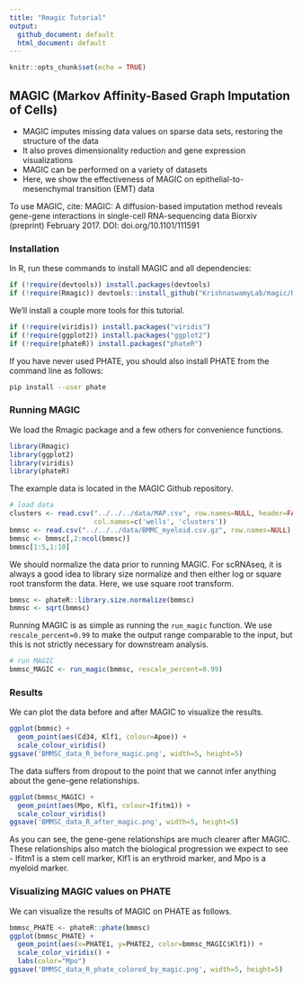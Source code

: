 ```yaml
---
title: "Rmagic Tutorial"
output: 
  github_document: default
  html_document: default
---
```


<!-- README.md is generated from README.Rmd. Please edit that file -->

```r
knitr::opts_chunk$set(echo = TRUE)
```

## MAGIC (Markov Affinity-Based Graph Imputation of Cells)

* MAGIC imputes missing data values on sparse data sets, restoring the structure of the data
* It also proves dimensionality reduction and gene expression visualizations
* MAGIC can be performed on a variety of datasets
* Here, we show the effectiveness of MAGIC on epithelial-to-mesenchymal transition (EMT) data

To use MAGIC, cite:
MAGIC: A diffusion-based imputation method reveals gene-gene interactions in single-cell RNA-sequencing data
Biorxiv (preprint) February 2017. DOI: doi.org/10.1101/111591

### Installation

In R, run these commands to install MAGIC and all dependencies:

```r
if (!require(devtools)) install.packages(devtools)
if (!require(Rmagic)) devtools::install_github("KrishnaswamyLab/magic/R")
```

We'll install a couple more tools for this tutorial.

```r
if (!require(viridis)) install.packages("viridis")
if (!require(ggplot2)) install.packages("ggplot2")
if (!require(phateR)) install.packages("phateR")
```

If you have never used PHATE, you should also install PHATE from the command line as follows:

```bash
pip install --user phate
```


### Running MAGIC

We load the Rmagic package and a few others for convenience functions.

```r
library(Rmagic)
library(ggplot2)
library(viridis)
library(phateR)
```

The example data is located in the MAGIC Github repository.

```r
# load data
clusters <- read.csv("../../../data/MAP.csv", row.names=NULL, header=FALSE,
                     col.names=c('wells', 'clusters'))
bmmsc <- read.csv("../../../data/BMMC_myeloid.csv.gz", row.names=NULL)
bmmsc <- bmmsc[,2:ncol(bmmsc)]
bmmsc[1:5,1:10]
```

We should normalize the data prior to running MAGIC. For scRNAseq, it is always a good idea to library size normalize and then either log or square root transform the data. Here, we use square root transform.

```r
bmmsc <- phateR::library.size.normalize(bmmsc)
bmmsc <- sqrt(bmmsc)
```


Running MAGIC is as simple as running the `run_magic` function. We use `rescale_percent=0.99` to make the output range comparable to the input, but this is not strictly necessary for downstream analysis.

```r
# run MAGIC
bmmsc_MAGIC <- run_magic(bmmsc, rescale_percent=0.99)
```

### Results

We can plot the data before and after MAGIC to visualize the results.

```r
ggplot(bmmsc) +
  geom_point(aes(Cd34, Klf1, colour=Apoe)) + 
  scale_colour_viridis()
ggsave('BMMSC_data_R_before_magic.png', width=5, height=5)
```

The data suffers from dropout to the point that we cannot infer anything about the gene-gene relationships.

```r
ggplot(bmmsc_MAGIC) +
  geom_point(aes(Mpo, Klf1, colour=Ifitm1)) + 
  scale_colour_viridis()
ggsave('BMMSC_data_R_after_magic.png', width=5, height=5)
```

As you can see, the gene-gene relationships are much clearer after MAGIC. These relationships also match the biological progression we expect to see - Ifitm1 is a stem cell marker, Klf1 is an erythroid marker, and Mpo is a myeloid marker.

### Visualizing MAGIC values on PHATE

We can visualize the results of MAGIC on PHATE as follows.

```r
bmmsc_PHATE <- phateR::phate(bmmsc)
ggplot(bmmsc_PHATE) +
  geom_point(aes(x=PHATE1, y=PHATE2, color=bmmsc_MAGIC$Klf1)) +
  scale_color_viridis() +
  labs(color="Mpo")
ggsave('BMMSC_data_R_phate_colored_by_magic.png', width=5, height=5)
```

